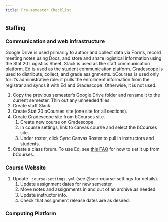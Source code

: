 ```yaml
---
title: Pre-semester Checklist
---
```



### Staffing

### Communication and web infrastructure

Google Drive is used primarily to author and collect data via Forms, record meeting notes using Docs, and store and share logistical information using the Stat 20 Logistics Sheet. Slack is used as the staff communication platform. Ed is used as the student communication platform. Gradescope is used to distribute, collect, and grade assignments. bCourses is used only for it's administrative role: it pulls the enrollment information from the registrar and syncs it with Ed and Gradescope. Otherwise, it is not used.

1. Copy the previous semester's Google Drive folder and rename it to the current semester. Thin out any unneeded files.
2. Create staff Slack.
3. Create Stat 20 bCourses site (one site for all sections).
4. Create Gradescope site from bCourses site.
   1. Create new course on Gradescope.
   2. In course settings, link to canvas course and select the bCourses site.
   3. Under roster, click Sync Canvas Roster to pull in instructors and students.
5. Create a class forum. To use Ed, see [this FAQ](https://berkeley.service-now.com/kb_view.do?sysparm_article=KB0013904) for how to set it up from bCourses.

### Course Website

1. Update `_course-settings.yml` (see @sec-course-settings for details).
   1. Update assignment dates for new semester.
   2. Move notes and assignments in and out of an archive as needed.
   3. Update instructor info.
   4. Check that assignment release dates are as desired.

### Computing Platform



